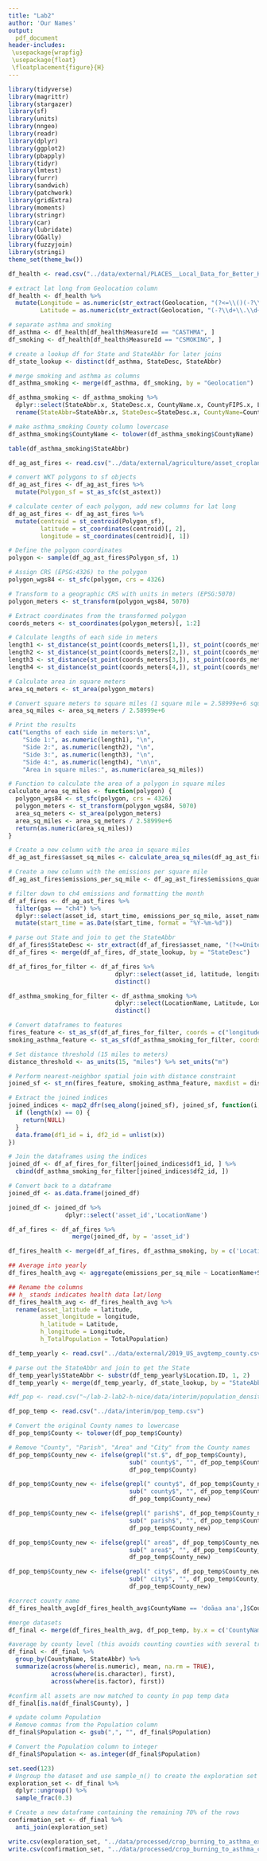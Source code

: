 ```yaml
---
title: "Lab2"
author: 'Our Names'
output:
  pdf_document
header-includes:
 \usepackage{wrapfig}
 \usepackage{float}
 \floatplacement{figure}{H}
---
```


```r
library(tidyverse)
library(magrittr)
library(stargazer)
library(sf)
library(units)
library(nngeo)
library(readr)
library(dplyr)
library(ggplot2)
library(pbapply)
library(tidyr)
library(lmtest)
library(furrr)
library(sandwich)
library(patchwork)
library(gridExtra)
library(moments)
library(stringr)
library(car)
library(lubridate)
library(GGally)
library(fuzzyjoin)
library(stringi)
theme_set(theme_bw())
```

```r
df_health <- read.csv("../data/external/PLACES__Local_Data_for_Better_Health__Census_Tract_Data_2019_filtered.csv")

# extract lat long from Geolocation column
df_health <- df_health %>%
  mutate(Longitude = as.numeric(str_extract(Geolocation, "(?<=\\()(-?\\d+\\.\\d+)")),
         Latitude = as.numeric(str_extract(Geolocation, "(-?\\d+\\.\\d+)(?=\\))")))

# separate asthma and smoking
df_asthma <- df_health[df_health$MeasureId == "CASTHMA", ]
df_smoking <- df_health[df_health$MeasureId == "CSMOKING", ]

# create a lookup df for State and StateAbbr for later joins 
df_state_lookup <- distinct(df_asthma, StateDesc, StateAbbr)

# merge smoking and asthma as columns
df_asthma_smoking <- merge(df_asthma, df_smoking, by = "Geolocation")

df_asthma_smoking <- df_asthma_smoking %>%
  dplyr::select(StateAbbr.x, StateDesc.x, CountyName.x, CountyFIPS.x, LocationName.x, Data_Value.x, TotalPopulation.x, Data_Value.y, Latitude.x, Longitude.x) %>%
  rename(StateAbbr=StateAbbr.x, StateDesc=StateDesc.x, CountyName=CountyName.x, CountyFIPS=CountyFIPS.x, LocationName=LocationName.x, AsthmaRate=Data_Value.x, TotalPopulation=TotalPopulation.x, SmokingRate=Data_Value.y, Latitude = Latitude.x, Longitude = Longitude.x)

# make asthma_smoking County column lowercase
df_asthma_smoking$CountyName <- tolower(df_asthma_smoking$CountyName)
```

```r
table(df_asthma_smoking$StateAbbr)
```

```r
df_ag_ast_fires <- read.csv("../data/external/agriculture/asset_cropland-fires_emissions.csv")

# convert WKT polygons to sf objects
df_ag_ast_fires <- df_ag_ast_fires %>% 
  mutate(Polygon_sf = st_as_sfc(st_astext))

# calculate center of each polygon, add new columns for lat long
df_ag_ast_fires <- df_ag_ast_fires %>% 
  mutate(centroid = st_centroid(Polygon_sf),
         latitude = st_coordinates(centroid)[, 2],
         longitude = st_coordinates(centroid)[, 1])

```

```r
# Define the polygon coordinates
polygon <- sample(df_ag_ast_fires$Polygon_sf, 1)

# Assign CRS (EPSG:4326) to the polygon
polygon_wgs84 <- st_sfc(polygon, crs = 4326)

# Transform to a geographic CRS with units in meters (EPSG:5070)
polygon_meters <- st_transform(polygon_wgs84, 5070)

# Extract coordinates from the transformed polygon
coords_meters <- st_coordinates(polygon_meters)[, 1:2]

# Calculate lengths of each side in meters
length1 <- st_distance(st_point(coords_meters[1,]), st_point(coords_meters[2,]))
length2 <- st_distance(st_point(coords_meters[2,]), st_point(coords_meters[3,]))
length3 <- st_distance(st_point(coords_meters[3,]), st_point(coords_meters[4,]))
length4 <- st_distance(st_point(coords_meters[4,]), st_point(coords_meters[1,]))

# Calculate area in square meters
area_sq_meters <- st_area(polygon_meters)

# Convert square meters to square miles (1 square mile = 2.58999e+6 square meters)
area_sq_miles <- area_sq_meters / 2.58999e+6

# Print the results
cat("Lengths of each side in meters:\n",
    "Side 1:", as.numeric(length1), "\n",
    "Side 2:", as.numeric(length2), "\n",
    "Side 3:", as.numeric(length3), "\n",
    "Side 4:", as.numeric(length4), "\n\n",
    "Area in square miles:", as.numeric(area_sq_miles))
```

```r

# Function to calculate the area of a polygon in square miles
calculate_area_sq_miles <- function(polygon) {
  polygon_wgs84 <- st_sfc(polygon, crs = 4326)
  polygon_meters <- st_transform(polygon_wgs84, 5070)
  area_sq_meters <- st_area(polygon_meters)
  area_sq_miles <- area_sq_meters / 2.58999e+6
  return(as.numeric(area_sq_miles))
}

# Create a new column with the area in square miles
df_ag_ast_fires$asset_sq_miles <- calculate_area_sq_miles(df_ag_ast_fires$Polygon_sf)

# Create a new column with the emissions per square mile
df_ag_ast_fires$emissions_per_sq_mile <- df_ag_ast_fires$emissions_quantity / df_ag_ast_fires$asset_sq_miles

```

```r
# filter down to ch4 emissions and formatting the month
df_af_fires <- df_ag_ast_fires %>%
  filter(gas == "ch4") %>%
  dplyr::select(asset_id, start_time, emissions_per_sq_mile, asset_name, latitude, longitude) %>%
  mutate(start_time = as.Date(start_time, format = "%Y-%m-%d")) 

# parse out State and join to get the StateAbbr
df_af_fires$StateDesc <- str_extract(df_af_fires$asset_name, "(?<=United States_)[[:alpha:][:space:]]+(?=_)")
df_af_fires <- merge(df_af_fires, df_state_lookup, by = "StateDesc")
```


```r

df_af_fires_for_filter <- df_af_fires %>%
                              dplyr::select(asset_id, latitude, longitude) %>%
                              distinct()

df_asthma_smoking_for_filter <- df_asthma_smoking %>%
                              dplyr::select(LocationName, Latitude, Longitude) %>%
                              distinct()

# Convert dataframes to features 
fires_feature <- st_as_sf(df_af_fires_for_filter, coords = c("longitude", "latitude"), crs = 4326)
smoking_asthma_feature <- st_as_sf(df_asthma_smoking_for_filter, coords = c("Longitude", "Latitude"), crs = 4326)

# Set distance threshold (15 miles to meters)
distance_threshold <- as_units(15, "miles") %>% set_units("m")

# Perform nearest-neighbor spatial join with distance constraint
joined_sf <- st_nn(fires_feature, smoking_asthma_feature, maxdist = distance_threshold, progress = TRUE)

# Extract the joined indices
joined_indices <- map2_dfr(seq_along(joined_sf), joined_sf, function(i, x) {
  if (length(x) == 0) {
    return(NULL)
  }
  data.frame(df1_id = i, df2_id = unlist(x))
})

# Join the dataframes using the indices
joined_df <- df_af_fires_for_filter[joined_indices$df1_id, ] %>%
  cbind(df_asthma_smoking_for_filter[joined_indices$df2_id, ])

# Convert back to a dataframe
joined_df <- as.data.frame(joined_df)

joined_df <- joined_df %>%
                dplyr::select('asset_id','LocationName')

df_af_fires <- df_af_fires %>%
                  merge(joined_df, by = 'asset_id')

df_fires_health <- merge(df_af_fires, df_asthma_smoking, by = c('LocationName', 'StateDesc','StateAbbr'))

```


```r
## Average into yearly
df_fires_health_avg <- aggregate(emissions_per_sq_mile ~ LocationName+StateDesc+StateAbbr+asset_id+asset_name+latitude+longitude+CountyName+CountyFIPS+AsthmaRate+TotalPopulation+SmokingRate+Latitude+Longitude, data = df_fires_health, mean)

## Rename the columns
## h_ stands indicates health data lat/long
df_fires_health_avg <- df_fires_health_avg %>%
  rename(asset_latitude = latitude,
         asset_longitude = longitude,
         h_latitude = Latitude,
         h_longitude = Longitude,
         h_TotalPopulation = TotalPopulation)

```



```r
df_temp_yearly <- read.csv("../data/external/2019_US_avgtemp_county.csv")

# parse out the StateAbbr and join to get the State
df_temp_yearly$StateAbbr <- substr(df_temp_yearly$Location.ID, 1, 2)
df_temp_yearly <- merge(df_temp_yearly, df_state_lookup, by = "StateAbbr")

```

```r
#df_pop <- read.csv("~/lab-2-lab2-h-nice/data/interim/population_density_by_county.csv")

df_pop_temp <- read.csv("../data/interim/pop_temp.csv")

# Convert the original County names to lowercase
df_pop_temp$County <- tolower(df_pop_temp$County)

# Remove "County", "Parish", "Area" and "City" from the County names
df_pop_temp$County_new <- ifelse(grepl("st.$", df_pop_temp$County), 
                                  sub(" county$", "", df_pop_temp$County),
                                  df_pop_temp$County)

df_pop_temp$County_new <- ifelse(grepl(" county$", df_pop_temp$County_new), 
                                  sub(" county$", "", df_pop_temp$County_new),
                                  df_pop_temp$County_new)

df_pop_temp$County_new <- ifelse(grepl(" parish$", df_pop_temp$County_new), 
                                  sub(" parish$", "", df_pop_temp$County_new),
                                  df_pop_temp$County_new)

df_pop_temp$County_new <- ifelse(grepl(" area$", df_pop_temp$County_new), 
                                  sub(" area$", "", df_pop_temp$County_new),
                                  df_pop_temp$County_new)

df_pop_temp$County_new <- ifelse(grepl(" city$", df_pop_temp$County_new), 
                                  sub(" city$", "", df_pop_temp$County_new),
                                  df_pop_temp$County_new)

```


```r

#correct county name
df_fires_health_avg[df_fires_health_avg$CountyName == 'doã±a ana',]$CountyName = 'dona ana'

#merge datasets
df_final <- merge(df_fires_health_avg, df_pop_temp, by.x = c('CountyName','StateDesc'), by.y = c('County_new','State'), all.x = TRUE)

#average by county level (this avoids counting counties with several tracked assets as worse than others with only 1 measurement)
df_final <- df_final %>%
  group_by(CountyName, StateAbbr) %>%
  summarize(across(where(is.numeric), mean, na.rm = TRUE),
            across(where(is.character), first),
            across(where(is.factor), first))

#confirm all assets are now matched to county in pop temp data
df_final[is.na(df_final$County), ]

```

```r
# update column Population
# Remove commas from the Population column
df_final$Population <- gsub(",", "", df_final$Population)

# Convert the Population column to integer
df_final$Population <- as.integer(df_final$Population)
```

```r

set.seed(123)
# Ungroup the dataset and use sample_n() to create the exploration set
exploration_set <- df_final %>%
  dplyr::ungroup() %>%
  sample_frac(0.3)

# Create a new dataframe containing the remaining 70% of the rows
confirmation_set <- df_final %>%
  anti_join(exploration_set)

write.csv(exploration_set, "../data/processed/crop_burning_to_asthma_exploration.csv", row.names=FALSE)
write.csv(confirmation_set, "../data/processed/crop_burning_to_asthma_confirmation.csv", row.names=FALSE)

```



